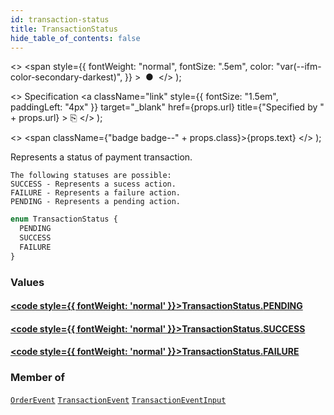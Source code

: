 ```yaml
---
id: transaction-status
title: TransactionStatus
hide_table_of_contents: false
---
```


  <>
    <span
      style={{
        fontWeight: "normal",
        fontSize: ".5em",
        color: "var(--ifm-color-secondary-darkest)",
      }}
    >
      &nbsp;●&nbsp;
    </span>
  </>
);

  <>
    Specification
    <a
      className="link"
      style={{ fontSize: "1.5em", paddingLeft: "4px" }}
      target="\_blank"
      href={props.url}
      title={"Specified by " + props.url}
    >
      ⎘
    </a>
  </>
);

  <>
    <span className={"badge badge--" + props.class}>{props.text}</span>
  </>
);

Represents a status of payment transaction.

    The following statuses are possible:
    SUCCESS - Represents a sucess action.
    FAILURE - Represents a failure action.
    PENDING - Represents a pending action.

```graphql
enum TransactionStatus {
  PENDING
  SUCCESS
  FAILURE
}
```

### Values

#### [<code style={{ fontWeight: 'normal' }}>TransactionStatus.<b>PENDING</b></code>](#)

>

#### [<code style={{ fontWeight: 'normal' }}>TransactionStatus.<b>SUCCESS</b></code>](#)

>

#### [<code style={{ fontWeight: 'normal' }}>TransactionStatus.<b>FAILURE</b></code>](#)

>

### Member of

[`OrderEvent`](../../api-reference/objects/order-event) <Badge class="secondary" text="object"/><Bullet />[`TransactionEvent`](../../api-reference/objects/transaction-event) <Badge class="secondary" text="object"/><Bullet />[`TransactionEventInput`](../../api-reference/inputs/transaction-event-input) <Badge class="secondary" text="input"/>
